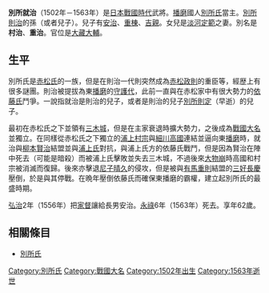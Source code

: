 {{unreferenced|time=2013-05-19T03:36:10+00:00}}
{{japanese|japanese=別所 就治|kana=べっしょ なりはる|romaji=Bessho Nariharu}}
'''別所就治'''（1502年－1563年）是[[日本戰國時代|日本戰國時代]]武將。[[播磨|播磨]]國人[[別所氏|別所氏]]當主。[[別所則治|別所則治]]的孫（或者兒子）。兒子有[[別所安治|安治]]、[[別所重棟|重棟]]、[[別所吉親|吉親]]。女兒是[[淡河定範|淡河定範]]之妻。別名是'''村治'''、'''重治'''。官位是[[大藏大輔|大藏大輔]]。

== 生平 ==
別所氏是[[赤松氏|赤松氏]]的一族，但是在則治一代則突然成為[[赤松政則|赤松政則]]的重臣等，經歴上有很多謎團。則治被提拔為東[[播磨|播磨]]的[[守護代|守護代]]，此前一直與在赤松家中有很大勢力的[[依藤氏|依藤氏]]鬥爭。一說指就治是則治的兒子，或者是則治的兒子[[別所則定|別所則定]]（早逝）的兒子。

最初在赤松氏之下並領有[[三木城|三木城]]，但是在主家衰退時擴大勢力，之後成為[[戰國大名|戰國大名]]並獨立。在同樣從赤松氏之下獨立的[[浦上村宗|浦上村宗]]與[[細川高國|細川高國]]連結並逼向東[[播磨|播磨]]時，就治與[[柳本賢治|柳本賢治]]結盟並與[[浦上氏|浦上氏]]對抗，與浦上氏方的依藤氏戰鬥，但是因為賢治在陣中死去（可能是暗殺）而被浦上氏擊敗並失去三木城，不過後來[[大物崩|大物崩]]時高國和村宗被消滅而復歸。後來亦擊退[[尼子晴久|尼子晴久]]的侵攻，但是被與[[有馬重則|有馬重則]]結盟的[[三好長慶|三好長慶]]壓倒，於是與其停戰。在晩年壓倒依藤氏而確保東播磨的霸權，建立起別所氏的最盛時期。

[[弘治_(日本)|弘治]]2年（1556年）把[[家督|家督]]讓給長男安治。[[永祿|永祿]]6年（1563年）死去。享年62歲。

== 相關條目 ==
*[[別所氏|別所氏]]

[[Category:別所氏|Category:別所氏]]
[[Category:戰國大名|Category:戰國大名]]
[[Category:1502年出生|Category:1502年出生]]
[[Category:1563年逝世|Category:1563年逝世]]